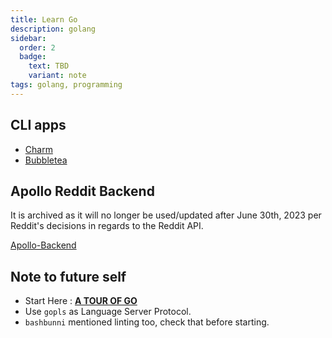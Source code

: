 ```yaml
---
title: Learn Go
description: golang
sidebar:
  order: 2
  badge:
    text: TBD
    variant: note
tags: golang, programming
---
```


## CLI apps

- [Charm](https://charm.sh/)
- [Bubbletea](https://github.com/charmbracelet/bubbletea)

## Apollo Reddit Backend 

It is archived as it will no longer be used/updated after June 30th, 2023 per Reddit's decisions in regards to the Reddit API.

[Apollo-Backend](https://github.com/christianselig/apollo-backend)

## Note to future self
- Start Here : **[A TOUR OF GO](https://go.dev/tour/)**
- Use `gopls` as Language Server Protocol.
- `bashbunni` mentioned linting too, check that before starting.

